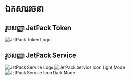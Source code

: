 # ឯកសាររចនា

## រូបសញ្ញា JetPack Token

![JetPack Token Logo](/images/jetpack.svg)

## រូបសញ្ញា JetPack Service

![JetPack Service Logo](/images/jetpack_image.png)
![JetPack Service Icon Light Mode](/images/jetpack_logo.svg)
![JetPack Service Icon Dark Mode](/images/jetpack_logo_dark.svg)